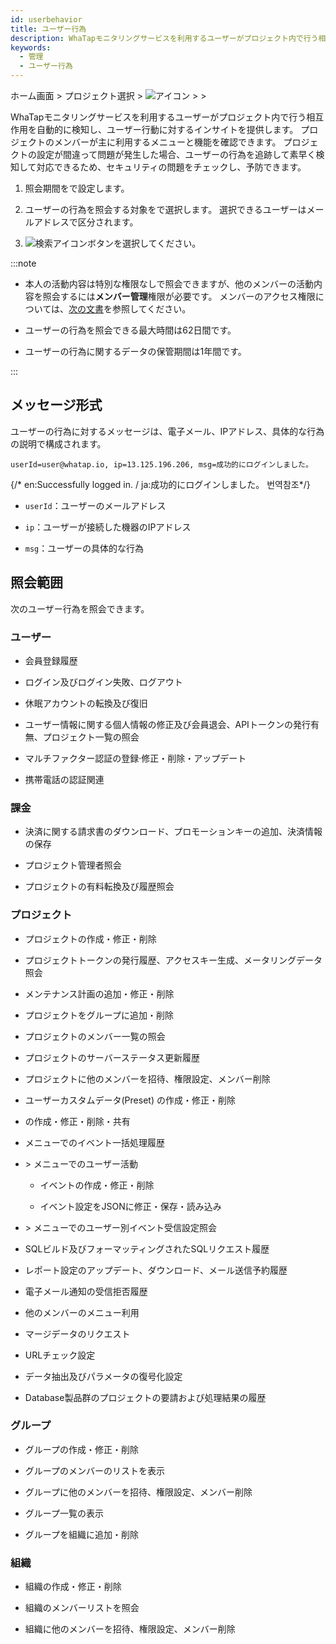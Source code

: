 ```yaml
---
id: userbehavior
title: ユーザー行為
description: WhaTapモニタリングサービスを利用するユーザーがプロジェクト内で行う相互作用を自動的に検知し、ユーザー行動に対するインサイトを提供します。
keywords:
  - 管理
  - ユーザー行為
---
```


ホーム画面 &gt; プロジェクト選択 &gt; ![アイコン](/img/ic-sitemap.svg) <Cmdname sid="sitemap" className="uitext" /> &gt; <Cmdname sid="side_management" className="uitext" /> &gt; <Cmdname sid="side_userBehavior" className="uitext" />

WhaTapモニタリングサービスを利用するユーザーがプロジェクト内で行う相互作用を自動的に検知し、ユーザー行動に対するインサイトを提供します。 プロジェクトのメンバーが主に利用するメニューと機能を確認できます。 プロジェクトの設定が間違って問題が発生した場合、ユーザーの行為を追跡して素早く検知して対応できるため、セキュリティの問題をチェックし、予防できます。

<ImgLang img='management-userbehavior.png' desc='ユーザー操作' />

1. 照会期間を<Cmdname sid="time_selector" className="uitext" />で設定します。

2. ユーザーの行為を照会する対象を<Cmdname sid="account_email" className="uitext" />で選択します。 選択できるユーザーはメールアドレスで区分されます。

3. ![検索アイコン](/img/ico-btn-search.png)ボタンを選択してください。

:::note

- 本人の活動内容は特別な権限なしで照会できますが、他のメンバーの活動内容を照会するには**メンバー管理**権限が必要です。 メンバーのアクセス権限については、[次の文書](../project/project-structure#project-auth)を参照してください。

- ユーザーの行為を照会できる最大時間は62日間です。

- ユーザーの行為に関するデータの保管期間は1年間です。

:::

## メッセージ形式

ユーザーの行為に対するメッセージは、電子メール、IPアドレス、具体的な行為の説明で構成されます。

```text title='Example'
userId=user@whatap.io, ip=13.125.196.206, msg=成功的にログインしました。
```

{/* en:Successfully logged in. / ja:成功的にログインしました。 번역참조*/}

- `userId`：ユーザーのメールアドレス

- `ip`：ユーザーが接続した機器のIPアドレス

- `msg`：ユーザーの具体的な行為

## 照会範囲

次のユーザー行為を照会できます。

### ユーザー

- 会員登録履歴

- ログイン及びログイン失敗、ログアウト

- 休眠アカウントの転換及び復旧

- ユーザー情報に関する個人情報の修正及び会員退会、APIトークンの発行有無、プロジェクト一覧の照会

- マルチファクター認証の登録·修正・削除・アップデート

- 携帯電話の認証関連

### 課金

- 決済に関する請求書のダウンロード、プロモーションキーの追加、決済情報の保存

- プロジェクト管理者照会

- プロジェクトの有料転換及び履歴照会

### プロジェクト

- プロジェクトの作成・修正・削除

- プロジェクトトークンの発行履歴、アクセスキー生成、メータリングデータ照会

- メンテナンス計画の追加・修正・削除

- プロジェクトをグループに追加・削除

- プロジェクトのメンバー一覧の照会

- プロジェクトのサーバーステータス更新履歴

- プロジェクトに他のメンバーを招待、権限設定、メンバー削除

- ユーザーカスタムデータ(Preset) の作成・修正・削除

- <Cmdname sid="flexboard" className="uitext" />の作成・修正・削除・共有

- <Cmdname sid="side_integratedRealtimeAlert" className="uitext" />メニューでのイベント一括処理履歴

- <Cmdname sid="side_event" className="uitext" /> &gt; <Cmdname sid="side_eventSetting" className="uitext" />メニューでのユーザー活動

  - イベントの作成・修正・削除

  - イベント設定をJSONに修正・保存・読み込み

- <Cmdname sid="side_event" className="uitext" /> &gt; <Cmdname sid="side_eventNoti" className="uitext" />メニューでのユーザー別イベント受信設定照会

- SQLビルド及びフォーマッティングされたSQLリクエスト履歴

- レポート設定のアップデート、ダウンロード、メール送信予約履歴

- 電子メール通知の受信拒否履歴

- 他のメンバーの<Cmdname sid="side_userBehavior" className="uitext" />メニュー利用

- マージデータのリクエスト

- URLチェック設定

- データ抽出及びパラメータの復号化設定

- Database製品群のプロジェクトの<Cmdname sid="session_kill" className="uitext" />要請および処理結果の履歴

### グループ

- グループの作成・修正・削除

- グループのメンバーのリストを表示 

- グループに他のメンバーを招待、権限設定、メンバー削除

- グループ一覧の表示

- グループを組織に追加・削除

### 組織

- 組織の作成・修正・削除

- 組織のメンバーリストを照会 

- 組織に他のメンバーを招待、権限設定、メンバー削除
